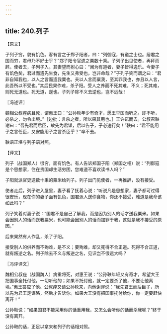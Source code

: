 ```yaml
---
---
---
```

title: 240.列子
---



【原文】

子列子穷，貌有饥色。客有言之于郑子阳者，曰：“列御寇，有道之士也。居君之国而穷，君毋乃不好士乎？”郑子阳令官遗之粟数十秉。子列子出见使者，再拜而辞。使者去，子列子入。其妻望而拊心曰：“闻为有道者，妻子皆得逸乐。今妻子有饥色矣，君过而遗先生食，先生又弗受也，岂非命哉？”子列子笑而谓之曰：“君非自知我也，以人之言而遗我粟也。夫以人言而粟我，至其罪我也，亦且以人言，此吾所以不受也。”其后民果作难，杀子阳。受人之养而不死其难，不义；死其难，则死无道也。死无道，逆也。子列子除不义去逆也，岂不远哉！

〖冯述评〗

魏相公叔痤病且死，谓惠王曰：“公孙鞅年少有奇才，愿王举国而听之。即不听，必杀之，勿令出境。”［边批：言杀之者，所以果其用也。］王许诺而去。公叔召鞅谢曰：“吾先君而后臣，故先为君谋，后以告子，子必速行矣！”鞅曰：“君不能用子之言任臣，又安能用子之言杀臣乎？”卒不去。

鞅语正堪与列子语对照。

【译文】

列子（战国郑人）很穷，面有饥色。有人告诉郑国子阳（郑国之相）说：“列御寇是个思想家，住在贵国却生活穷困，您难道不喜欢读书人吗？”

子阳就派官吏送数十秉的粟米给列子。列子出门见使者，一再推辞，没有接受。

使者走后，列子进入屋里，妻子看了抚着心说：“听说凡是思想家，妻子都可过得很安乐，现在你的妻子面有饥色，国君派人送你食物，你还不接受，难道是我命该如此吗？”

列子笑着对妻子说：“国君不是自己了解我，而是因为别人的话才送我粟米。如果会因别人的话而送我粟米，也可能会因别人的话而加罪于我，这就是我不接受的原因。”

后来果然有人作乱，杀了子阳。

接受别人的供养而不殉难，是不义；要殉难，却又死得不合正道。死得不合正道，就有叛逆之名。列子除去不义与叛逆之名，见识岂不很远大吗？

〖冯评译文〗

魏相公叔痤（战国魏人）病重将死，对惠王说：“公孙鞅年轻又有奇才，希望大王把国事全托付他，一切听他的；如果不托付他，就一定要杀了他，不要让他离境。”惠王答应了他。公叔痤又请公孙鞅来，向他谢罪说：“我先君王而后臣子，所以先为君王定谋略，然后才告诉你。如果大王没有把国事托付给你，你一定要赶快离开！”

公孙鞅说：“如果国君不能采用你的话重用我，又怎么会听你的话而杀我呢？”终于没有离开。

公孙鞅的话，正足以拿来和列子的话相对照。